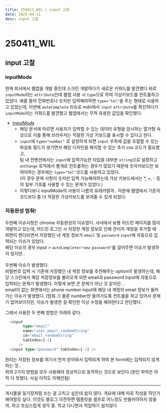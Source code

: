 ```yaml
---
title: 250411_WIL | input 고찰
date: 2025-04-11
desc: input 고찰
---
```


# 250411_WIL

## input 고찰

### inputMode

현재 회사에서 웹앱을 개발 중인데 스크린 개발하다가 새로운 키워드를 발견했다
바로 `inputMode`라는 `attribute`인데 웹앱 사용 시 `type`으로 하여 가상키보드를 컨트롤하고 있었다. 예를 들어 전화번호나 숫자만 입력해야하면 `type="tel"`을 주는 형태로 사용하고 있었는데, 이번에 `autoComplete` 이슈로 mdn에서 `input` `attribute`를 확인하다가 `inputMode`라는 키워드를 발견했고 웹앱에서는 무척 유용한 값임을 확인했다.

- [inputMode](https://developer.mozilla.org/en-US/docs/Web/HTML/Reference/Global_attributes/inputmode)
  - 해당 문서에 따르면 사용자가 입력할 수 있는 데이터 유형을 암시하는 열거형 속성으로 이를 통해 브라우저는 적절한 가상 키보드를 표시할 수 있다고 한다.
  - `input`에 `type="number"` 로 설정하게 되면 `input` 우측에 값을 조절할 수 있는 화살표 필드가 생기면서 해당 디자인을 해지할 수 있는 추가 css 코드가 필요했고,<br/>
    팀 내 컨벤션에서는 `input`에 입력가능한 타입을 대부분 `string`으로 설정하고 `onChange` 로직에서 별개로 컨트롤하는 경우가 많았기 때문에 숫자키보드만 보여야하는 경우에는 `type="tel"`코드를 사용하고 있었다.<br/>
    (이 경우 문제 사항이 숫자만 입력 가능해야하는데 갸상 키보드에서는 \*, +, - 등의 일부 기호를 사용할 수 있는 문제가 있었다.)
  - 이렇다보니 inputMode의 사용이 나름의 유레카랄까.. 덕분에 웹앱에서 기존의 코드보다 좀 더 적절한 가상키보드를 보여줄 수 있게 되었다.

### 자동완성 멈춰!

두번째 이슈사항은 chrome 자동완성의 이슈였다.
사내에서 보통 어드민 페이지를 많이 개발하고 있는데, 어드민 로그인 시 저장한 계정 정보로 인해 관리자 계정을 추가할 때 화면이 렌더되면서 저장했던 내 계정 정보가 `email` 및 `password` `input`에 자동으로 입력되는 이슈가 있었다.<br/>해당 이슈의 경우 input > `autoComplete="new-password"`를 걸어주면 이슈가 발생하지 않지만..<br/><br/>
두번째 이슈가 발생했다.<br/>
비밀번호 입력 시 기존에 저장했던 내 계정 정보를 추천해주는 option이 발생하는데, 해당 스크린에서 해당 저장정보를 불러오게 되면 email과 password input에 자동으로 입력되는 문제가 발생했다. 이렇게 보면 큰 문제가 아닌 것 같지만...<br/>
email이 없는 화면에서는 phone number input에 해당 내 계정의 email 정보가 들어가는 이슈가 발생했다. (멈춰..!) 물론 number만 들어가도록 컨트롤을 하고 있어서 문제가 없어보이지만, 이슈가 발생한 걸 확인한 이상 수정을 해야한다고 판단했다.<br/>

그래서 사용한 두 번째 방법은 아래와 같다.

```typescript
  <input
        type="email"
        name="user_email_randomString"
        id="email_randomString"
        tabIndex={-1}
      />
  <input type="password" tabIndex={-1} />
```

원리는 저장된 정보를 여기서 먼저 받아와서 입력되게 하여 본 form에는 입력되지 않게 하는 것..<br/>
위의 2가지 방법을 모두 사용해야 정상적으로 동작하는 것으로 보인다.(원인 파악은 아직 다 못했다. 사실 아직도 이해안됨)

---

게시물을 일기장처럼 쓰는 걸 고치고 싶은데 쉽지 않다. 개요에 대해 따로 작성을 하던가 해야할듯 싶다. 이것도 블로그 이전하면 템플릿을 셀프로 어느정도 만들어야하지 않을까..하고 조심스럽게 생각 중. 학교 다니면서 작업하기 쉽지않다

